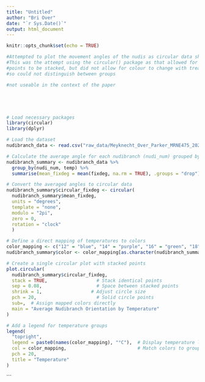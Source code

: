 ```yaml
---
title: "Untitled"
author: "Bri Over"
date: "`r Sys.Date()`"
output: html_document
---
```


```r
knitr::opts_chunk$set(echo = TRUE)
```

```r

#Attempted to plot the movement angles of the nudis as circular data showing points
#This was the attempt using the circular() package as that allowed for similar
#points to be stacked, but did not allow for colour to change with treatment group
#so could not distinguish between groups

#not useable in the context of the paper





# Load necessary packages
library(circular)
library(dplyr)

# Load the dataset
nudibranch_data <- read.csv("raw_data/Meyknecht_Over_Parker_MRNE475_2024_rawpred.csv", sep = ",", header = TRUE)

# Calculate the average angle for each nudibranch (nudi_num) grouped by temperature
nudibranch_summary <- nudibranch_data %>%
  group_by(nudi_num, temp) %>%
  summarise(mean_fixdeg = mean(fixdeg, na.rm = TRUE), .groups = "drop")

# Convert the averaged angles to circular data
nudibranch_summary$circular_fixdeg <- circular(
  nudibranch_summary$mean_fixdeg,
  units = "degrees",
  template = "none",
  modulo = "2pi",
  zero = 0,
  rotation = "clock"
  )

# Define a direct mapping of temperatures to colors
color_mapping <- c("12" = "blue", "14" = "purple", "16" = "green", "18" = "red")
nudibranch_summary$color <- color_mapping[as.character(nudibranch_summary$temp)]

# Create a single circular plot with stacked points
plot.circular(
  nudibranch_summary$circular_fixdeg,
  stack = TRUE,                  # Stack identical points
  sep = 0.08,                    # Space between stacked points
  shrink = 1,                  # Adjust circle size
  pch = 20,                      # Solid circle points
  sub=,  # Assign mapped colors directly
  main = "Average Nudibranch Orientation by Temperature"
)

# Add a legend for temperature groups
legend(
  "topright",
  legend = paste0(names(color_mapping), "°C"),  # Display temperature levels with °C
  col = color_mapping,                          # Match colors to groups
  pch = 20,
  title = "Temperature"
)

```

```

